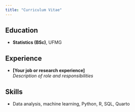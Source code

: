 ```yaml
---
title: "Curriculum Vitae"
---
```


## Education
- **Statistics (BSc)**, UFMG  

## Experience
- **[Your job or research experience]**  
  *Description of role and responsibilities*

## Skills
- Data analysis, machine learning, Python, R, SQL, Quarto
